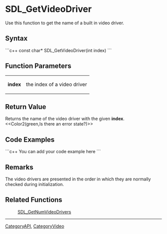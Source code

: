 <!-- pragma section-numbers off -->
<!-- pragma disable-camelcase -->

= SDL_GetVideoDriver =
Use this function to get the name of a built in video driver.


== Syntax ==
```c++
const char* SDL_GetVideoDriver(int index)
```

== Function Parameters ==
{|
|'''index'''
|the index of a video driver
|}

== Return Value ==
Returns the name of the video driver with the given '''index'''. <<Color2(green,Is there an error state?)>>

== Code Examples ==
```c++
You can add your code example here
```

== Remarks ==
The video drivers are presented in the order in which they are normally checked during initialization. 

== Related Functions ==
:[[SDL_GetNumVideoDrivers]]

----
[[CategoryAPI]], [[CategoryVideo]]
